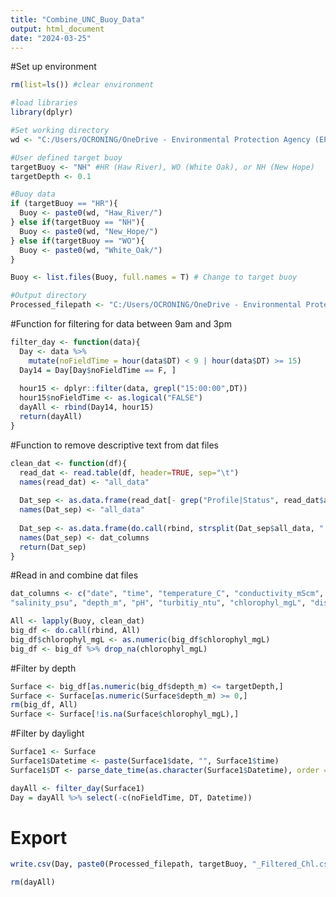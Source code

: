 ```yaml
---
title: "Combine_UNC_Buoy_Data"
output: html_document
date: "2024-03-25"
---
```

#Set up environment
```r
rm(list=ls()) #clear environment

#load libraries
library(dplyr)

#Set working directory
wd <- "C:/Users/OCRONING/OneDrive - Environmental Protection Agency (EPA)/Profile/Documents/Chlorophyll_Temporal_Mismatch/Raw_Data/UNC_Buoys/Chlorophyll/"

#User defined target buoy
targetBuoy <- "NH" #HR (Haw River), WO (White Oak), or NH (New Hope)
targetDepth <- 0.1 

#Buoy data
if (targetBuoy == "HR"){
  Buoy <- paste0(wd, "Haw_River/")
} else if(targetBuoy == "NH"){
  Buoy <- paste0(wd, "New_Hope/")
} else if(targetBuoy == "WO"){
  Buoy <- paste0(wd, "White_Oak/")
}

Buoy <- list.files(Buoy, full.names = T) # Change to target buoy

#Output directory
Processed_filepath <- "C:/Users/OCRONING/OneDrive - Environmental Protection Agency (EPA)/Profile/Documents/Chlorophyll_Temporal_Mismatch/Processed_Data/Chlorophyll/"
```

#Function for filtering for data between 9am and 3pm
```r
filter_day <- function(data){
  Day <- data %>%
    mutate(noFieldTime = hour(data$DT) < 9 | hour(data$DT) >= 15)
  Day14 = Day[Day$noFieldTime == F, ] 
  
  hour15 <- dplyr::filter(data, grepl("15:00:00",DT))
  hour15$noFieldTime <- as.logical("FALSE")
  dayAll <- rbind(Day14, hour15)
  return(dayAll)
}
```

#Function to remove descriptive text from dat files
```r
clean_dat <- function(df){
  read_dat <- read.table(df, header=TRUE, sep="\t")
  names(read_dat) <- "all_data"
  
  Dat_sep <- as.data.frame(read_dat[- grep("Profile|Status", read_dat$all_data),])
  names(Dat_sep) <- "all_data"
  
  Dat_sep <- as.data.frame(do.call(rbind, strsplit(Dat_sep$all_data, " +")))
  names(Dat_sep) <- dat_columns
  return(Dat_sep)
}
```

#Read in and combine dat files
```r
dat_columns <- c("date", "time", "temperature_C", "conductivity_mScm", 
"salinity_psu", "depth_m", "pH", "turbitiy_ntu", "chlorophyl_mgL", "dissolved_oxygen_mgL")

All <- lapply(Buoy, clean_dat)
big_df <- do.call(rbind, All)
big_df$chlorophyl_mgL <- as.numeric(big_df$chlorophyl_mgL)
big_df <- big_df %>% drop_na(chlorophyl_mgL)
```

#Filter by depth
```r
Surface <- big_df[as.numeric(big_df$depth_m) <= targetDepth,]
Surface <- Surface[as.numeric(Surface$depth_m) >= 0,]
rm(big_df, All)
Surface <- Surface[!is.na(Surface$chlorophyl_mgL),]
```

#Filter by daylight
```r
Surface1 <- Surface
Surface1$Datetime <- paste(Surface1$date, "", Surface1$time)
Surface1$DT <- parse_date_time(as.character(Surface1$Datetime), order = "%m/%d/%y %H:%M:%S", tz = 'EST') 

dayAll <- filter_day(Surface1)
Day = dayAll %>% select(-c(noFieldTime, DT, Datetime))
```

# Export
```r
write.csv(Day, paste0(Processed_filepath, targetBuoy, "_Filtered_Chl.csv"), row.names = F)

rm(dayAll)
```